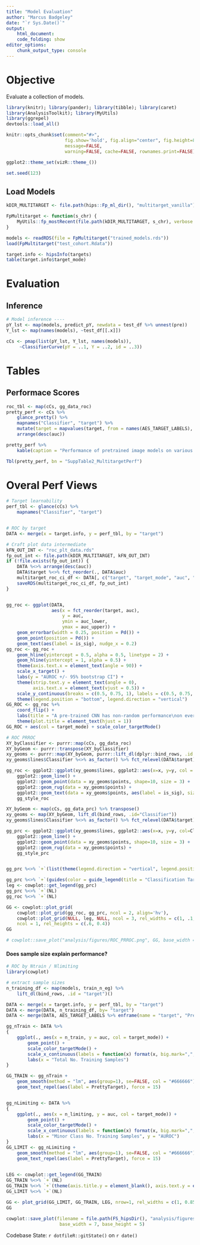 ```yaml
---
title: "Model Evaluation"
author: "Marcus Badgeley"
date: "`r Sys.Date()`"
output:
    html_document:
    code_folding: show
editor_options:
    chunk_output_type: console
---
```


# Objective
Evaluate a collection of models.

```r
library(knitr); library(pander); library(tibble); library(caret)
library(AnalysisToolkit); library(MyUtils)
library(ggrepel)
devtools::load_all()

knitr::opts_chunk$set(comment="#>",
                      fig.show='hold', fig.align="center", fig.height=8, fig.width=8,
                      message=FALSE,
                      warning=FALSE, cache=FALSE, rownames.print=FALSE)

ggplot2::theme_set(vizR::theme_())

set.seed(123)
```


## Load Models
```r
kDIR_MULTITARGET <- file.path(hips::Fp_ml_dir(), "multitarget_vanilla")

FpMultitarget <- function(s_chr) {
    MyUtils::fp_mostRecent(file.path(kDIR_MULTITARGET, s_chr), verbose = TRUE)
}

models <- readRDS(file = FpMultitarget("trained_models.rds"))
load(FpMultitarget("test_cohort.Rdata"))

target.info <- hipsInfo(targets)
table(target.info$target_mode)
```


# Evaluation
## Inference
```r
# Model inference ----
pY_lst <- map(models, predict_pY, newdata = test_df %>% unnest(pre))
Y_lst <- map(names(models), ~test_df[[.x]])

cCs <- pmap(list(pY_lst, Y_lst, names(models)),
     ~ClassifierCurve(pY = ..1, Y = ..2, id = ..3))
```


# Tables
## Performace Scores
```r
roc_tbl <- map(cCs, gg_data_roc)
pretty_perf <- cCs %>% 
    glance_pretty() %>% 
    mapnames("Classifier", "target") %>% 
    mutate(target = mapvalues(target, from = names(AES_TARGET_LABELS), to = unname(AES_TARGET_LABELS))) %>% 
    arrange(desc(auc)) 

pretty_perf %>% 
    kable(caption = "Performance of pretrained image models on various targets.")

Tbl(pretty_perf, bn = "SuppTable2_MultitargetPerf")
```

# Overal Perf Views
```r
# Target learnability
perf_tbl <- glance(cCs) %>% 
    mapnames("Classifier", "target")


# ROC by target
DATA <- merge(x = target.info, y = perf_tbl, by = "target")

# Craft plot data intermediate
kFN_OUT_INT <- "roc_plt_data.rds"
fp_out_int <- file.path(kDIR_MULTITARGET, kFN_OUT_INT)
if (!file.exists(fp_out_int)) {
    DATA %<>% arrange(desc(auc))
    DATA$target %<>% fct_reorder(., DATA$auc)
    multitarget_roc_ci_df <- DATA[, c("target", "target_mode", "auc", "auc_lower", "auc_upper", "is_sig")]
    saveRDS(multitarget_roc_ci_df, fp_out_int)
}


gg_roc <- ggplot(DATA,
                 aes(x = fct_reorder(target, auc),
                     y = auc,
                     ymin = auc_lower,
                     ymax = auc_upper)) +
    geom_errorbar(width = 0.25, position = Pd()) +
    geom_point(position = Pd()) +
    geom_text(aes(label = is_sig), nudge_x = 0.2)
gg_roc <- gg_roc +
    geom_hline(yintercept = 0.5, alpha = 0.5, linetype = 2) +
    geom_hline(yintercept = 1, alpha = 0.5) +
    theme(axis.text.x = element_text(angle = 90)) +
    scale_x_target() +
    labs(y = "AUROC +/- 95% bootstrap CI") +
    theme(strip.text.y = element_text(angle = 0),
          axis.text.x = element_text(vjust = 0.5)) +
    scale_y_continuous(breaks = c(0.5, 0.75, 1), labels = c(0.5, 0.75, 1)) +
    theme(legend.position = "bottom", legend.direction = "vertical")
GG_ROC <- gg_roc %+%
    coord_flip() +
    labs(title = "A pre-trained CNN has non-random performance\non every classification target attempted") +
    theme(plot.title = element_text(hjust = 1))
GG_ROC + aes(col = target_mode) + scale_color_targetMode()
```


```r
# ROC PRROC
XY_byClassifier <- purrr::map(cCs, gg_data_roc)
XY_byGeom <- purrr::transpose(XY_byClassifier)
xy_geoms <- purrr::map(XY_byGeom, purrr::lift_dl(dplyr::bind_rows, .id = "Classifier"))
xy_geoms$lines$Classifier %<>% as_factor() %>% fct_relevel(DATA$target)

gg_roc <- ggplot2::ggplot(xy_geoms$lines, ggplot2::aes(x=x, y=y, col = Classifier)) +
    ggplot2::geom_line() +
    ggplot2::geom_point(data = xy_geoms$points, shape=10, size = 3) +
    ggplot2::geom_rug(data = xy_geoms$points) +
    ggplot2::geom_text(data = xy_geoms$points, aes(label = is_sig), size = 5, nudge_y = 0.03, show.legend=FALSE) +
    gg_style_roc

XY_byGeom <- map(cCs, gg_data_prc) %>% transpose()
xy_geoms <- map(XY_byGeom, lift_dl(bind_rows, .id="Classifier"))
xy_geoms$lines$Classifier %<>% as_factor() %>% fct_relevel(DATA$target)

gg_prc <- ggplot2::ggplot(xy_geoms$lines, ggplot2::aes(x=x, y=y, col=Classifier)) +
    ggplot2::geom_line() +
    ggplot2::geom_point(data = xy_geoms$points, shape=10, size = 3) +
    ggplot2::geom_rug(data = xy_geoms$points) +
    gg_style_prc


gg_prc %<>% `+`(list(theme(legend.direction = "vertical", legend.position = "bottom")))

gg_prc %<>% `+`(guides(color = guide_legend(title = "Classification Target", ncol = 2, title.hjust = 0.5)))
leg <- cowplot::get_legend(gg_prc)
gg_prc %<>% `+`(NL)
gg_roc %<>% `+`(NL)

GG <- cowplot::plot_grid(
    cowplot::plot_grid(gg_roc, gg_prc, ncol = 2, align='hv'),
    cowplot::plot_grid(NULL, leg, NULL, ncol = 3, rel_widths = c(1, .1, 1)),
    ncol = 1, rel_heights = c(.6, 0.4))
GG

# cowplot::save_plot("analysis/figures/ROC_PRROC.png", GG, base_width = 4, base_height = 6)
```


#### Does sample size explain performance?
```r
# ROC by Ntrain / Nlimiting
library(cowplot)

# extract sample sizes
n_training_df <- map(models, train_n_eg) %>% 
    lift_dl(bind_rows, .id = "target")()

DATA <- merge(x = target.info, y = perf_tbl, by = "target")
DATA <- merge(DATA, n_training_df, by= "target")
DATA <- merge(DATA, AES_TARGET_LABELS %>% enframe(name = "target", "PrettyTarget"), by = "target")

gg_nTrain <- DATA %>%
{
    ggplot(., aes(x = n_train, y = auc, col = target_mode)) +
        geom_point() +
        scale_color_targetMode() +
        scale_x_continuous(labels = function(x) format(x, big.mark=",", scientific=FALSE)) +
        labs(x = "Total No. Training Samples")
}

GG_TRAIN <- gg_nTrain +
    geom_smooth(method = "lm", aes(group=1), se=FALSE, col = "#666666") +
    geom_text_repel(aes(label = PrettyTarget), force = 15)


gg_nLimiting <- DATA %>%
{
    ggplot(., aes(x = n_limiting, y = auc, col = target_mode)) +
        geom_point() +
        scale_color_targetMode() +
        scale_x_continuous(labels = function(x) format(x, big.mark=",", scientific=FALSE)) +
        labs(x = "Minor Class No. Training Samples", y = "AUROC")
}
GG_LIMIT <- gg_nLimiting +
    geom_smooth(method = "lm", aes(group=1), se=FALSE, col = "#666666") +
    geom_text_repel(aes(label = PrettyTarget), force = 15)
    

LEG <- cowplot::get_legend(GG_TRAIN)
GG_TRAIN %<>% `+`(NL)
GG_TRAIN %<>% `+`(theme(axis.title.y = element_blank(), axis.text.y = element_blank()))
GG_LIMIT %<>% `+`(NL)

GG <- plot_grid(GG_LIMIT, GG_TRAIN, LEG, nrow=1, rel_widths = c(1, 0.85, 0.3))
GG

cowplot::save_plot(filename = file.path(FS_hipsDir(), "analysis/figures/ROC_byN.tiff"), GG,
                    base_width = 7, base_height = 5)
```




Codebase State: `r dotfileR::gitState()` on `r date()`
